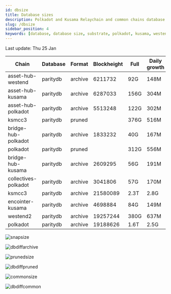 ```yaml
---
id: dbsize
title: Database sizes
description: Polkadot and Kusama Relaychain and common chains database sizes
slug: /dbsize
sidebar_position: 4
keywords: [database, database size, substrate, polkadot, kusama, westend]
---
```



Last update: Thu 25 Jan

| Chain    | Database   | Format | Blockheight | Full         | Daily growth |
| ------------------------| ----------- | -------- | ------- | ---------- | ----- | 
| asset-hub-westend | paritydb | archive | 6211732 | 92G | 148M |
| asset-hub-kusama | paritydb | archive | 6287033 | 156G | 304M |
| asset-hub-polkadot | paritydb | archive | 5513248 | 122G | 302M |
| ksmcc3 | paritydb | pruned |  | 376G | 516M |
| bridge-hub-polkadot | paritydb | archive | 1833232 | 40G | 167M |
| polkadot | paritydb | pruned |  | 312G | 556M |
| bridge-hub-kusama | paritydb | archive | 2609295 | 56G | 191M |
| collectives-polkadot | paritydb | archive | 3041806 | 57G | 170M |
| ksmcc3 | paritydb | archive | 21580089 | 2.3T | 2.8G |
| encointer-kusama | paritydb | archive | 4698884 | 84G | 149M |
| westend2 | paritydb | archive | 19257244 | 380G | 637M |
| polkadot | paritydb | archive | 19188626 | 1.6T | 2.5G |

![snapsize](/img/archivesize.png)

![dbdiffarchive](/img/dbdiffrelay.png)

![prunedsize](/img/prunedsize.png)

![dbdiffpruned](/img/dbdiffpruned.png)

![commonsize](/img/commonsize.png)

![dbdiffcommon](/img/dbdiffcommon.png)
